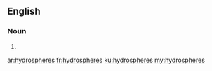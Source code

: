 {{also|hydrosphères}}
==English==

===Noun===
{{head|en|noun plural form}}

# {{plural of|hydrosphere|lang=en}}

[[ar:hydrospheres]]
[[fr:hydrospheres]]
[[ku:hydrospheres]]
[[my:hydrospheres]]